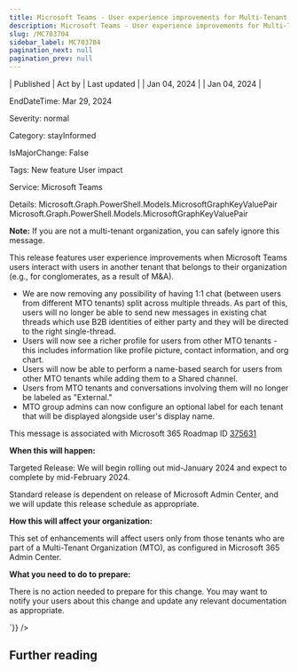 ```yaml
---
title: Microsoft Teams - User experience improvements for Multi-Tenant Organization (MTO) users
description: Microsoft Teams - User experience improvements for Multi-Tenant Organization (MTO) users
slug: /MC703704
sidebar_label: MC703704
pagination_next: null
pagination_prev: null
---
```



| Published | Act by | Last updated |
| Jan 04, 2024 |  | Jan 04, 2024 |

EndDateTime: Mar 29, 2024

Severity: normal

Category: stayInformed

IsMajorChange: False

Tags: New feature User impact

Service: Microsoft Teams

Details: Microsoft.Graph.PowerShell.Models.MicrosoftGraphKeyValuePair Microsoft.Graph.PowerShell.Models.MicrosoftGraphKeyValuePair

<div dangerouslySetInnerHTML={{__html:`
<p><b>Note:</b> If you are not a multi-tenant organization, you can safely ignore this message.</p><p>This release features user experience improvements when Microsoft Teams users interact with users in another tenant that belongs to their organization (e.g., for conglomerates, as a result of M&amp;A).&nbsp;<br></p><ul><li>We are now removing any possibility of having 1:1 chat (between users from different MTO tenants) split across multiple threads. As part of this, users will no longer be able to send new messages in existing chat threads which use B2B identities of either party and they will be directed to the right single-thread.
</li><li>Users will now see a richer profile for users from other MTO tenants - this includes information like profile picture, contact information, and org chart.</li><li>Users will now be able to perform a name-based search for users from other MTO tenants while adding them to a Shared channel.</li><li>Users from MTO tenants and conversations involving them will no longer be labeled as "External."</li><li>MTO group admins can now configure an optional label for each tenant that will be displayed alongside user's display name.</li></ul><p>This message is associated with Microsoft 365 Roadmap ID <a href="https://www.microsoft.com/microsoft-365/roadmap?filters=&amp;searchterms=375631" target="_blank">375631</a></p><p><b>When this will happen:</b></p><p>Targeted Release: We will begin rolling out mid-January 2024 and expect to complete by mid-February 2024.
</p><p>Standard release is dependent on release of Microsoft Admin Center, and we will update this release schedule as appropriate.</p><p><b>How this will affect your organization:</b></p><p>This set of enhancements will affect users only from those tenants who are part of a Multi-Tenant Organization (MTO), as configured in Microsoft 365 Admin Center.&nbsp;</p><p><b>What you need to do to prepare:</b></p><p>There is no action needed to prepare for this change. You may want to notify your users about this change and update any relevant documentation as appropriate.</p>
`}} />

## Further reading
